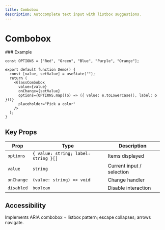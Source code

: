 ```yaml
---
title: Combobox
description: Autocomplete text input with listbox suggestions.
---
```


# Combobox


<!-- STATIC_PREVIEW:combobox:start -->
<div id="liquidify-static-combobox-preview">
  <style>

  </style>
  
</div>
<!-- STATIC_PREVIEW:combobox:end -->
### Example

```tsx
const OPTIONS = ["Red", "Green", "Blue", "Purple", "Orange"];

export default function Demo() {
  const [value, setValue] = useState("");
  return (
    <GlassCombobox
      value={value}
      onChange={setValue}
      options={OPTIONS.map((o) => ({ value: o.toLowerCase(), label: o }))}
      placeholder="Pick a color"
    />
  );
}
```

## Key Props

| Prop       | Type                                 | Description               |
| ---------- | ------------------------------------ | ------------------------- |
| `options`  | `{ value: string; label: string }[]` | Items displayed           |
| `value`    | `string`                             | Current input / selection |
| `onChange` | `(value: string) => void`            | Change handler            |
| `disabled` | `boolean`                            | Disable interaction       |

## Accessibility

Implements ARIA combobox + listbox pattern; escape collapses; arrows navigate.
